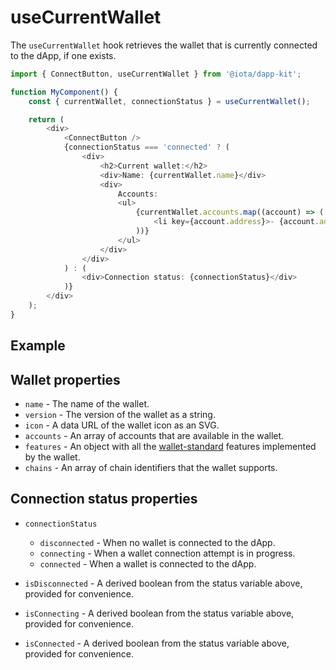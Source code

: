 
# useCurrentWallet

The `useCurrentWallet` hook retrieves the wallet that is currently connected to the dApp, if one
exists.

```ts
import { ConnectButton, useCurrentWallet } from '@iota/dapp-kit';

function MyComponent() {
    const { currentWallet, connectionStatus } = useCurrentWallet();

    return (
        <div>
            <ConnectButton />
            {connectionStatus === 'connected' ? (
                <div>
                    <h2>Current wallet:</h2>
                    <div>Name: {currentWallet.name}</div>
                    <div>
                        Accounts:
                        <ul>
                            {currentWallet.accounts.map((account) => (
                                <li key={account.address}>- {account.address}</li>
                            ))}
                        </ul>
                    </div>
                </div>
            ) : (
                <div>Connection status: {connectionStatus}</div>
            )}
        </div>
    );
}
```

## Example

<UseCurrentWalletExample />

## Wallet properties

-   `name` - The name of the wallet.
-   `version` - The version of the wallet as a string.
-   `icon` - A data URL of the wallet icon as an SVG.
-   `accounts` - An array of accounts that are available in the wallet.
-   `features` - An object with all the
    [wallet-standard](https://github.com/wallet-standard/wallet-standard) features implemented by
    the wallet.
-   `chains` - An array of chain identifiers that the wallet supports.

## Connection status properties

-   `connectionStatus`

    -   `disconnected` - When no wallet is connected to the dApp.
    -   `connecting` - When a wallet connection attempt is in progress.
    -   `connected` - When a wallet is connected to the dApp.

-   `isDisconnected` - A derived boolean from the status variable above, provided for convenience.
-   `isConnecting` - A derived boolean from the status variable above, provided for convenience.
-   `isConnected` - A derived boolean from the status variable above, provided for convenience.
